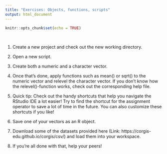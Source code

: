 ```yaml
---
title: "Exercises: Objects, functions, scripts"
output: html_document
---
```


```r
knitr::opts_chunk$set(echo = TRUE)
```

<br>

1. Create a new project and check out the new working directory. 

2. Open a new script.

3. Create both a numeric and a character vector.

4. Once that's done, apply functions such as mean() or sqrt() to the numeric vector and relevel the character vector. If you don't know how the relevel()-function works, check out the corresponding help file.

5. Quick tip: Check out the handy shortcuts that help you navigate the RStudio IDE a lot easier! Try to find the shortcut for the assignment operator to save a lot of time in the future. You can also customize these shortcuts if you like!

6. Save one of your vectors as an R object. 

7. Download some of the datasets provided here (Link: https://corgis-edu.github.io/corgis/csv/) and load them into your workspace.

8. If you're all done with that, help your peers! 